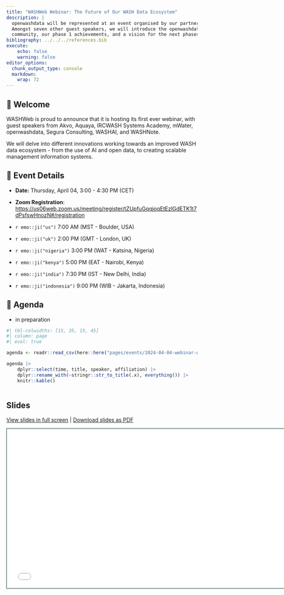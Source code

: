 ```yaml
---
title: "WASHWeb Webinar: The Future of Our WASH Data Ecosystem"
description: |
  openwashdata will be represented at an event organised by our partner WASHWeb. 
  Amongst seven other guest speakers, we will introduce the openwashdata 
  community, our phase 1 achievements, and a vision for the next phases.
bibliography: ../../../references.bib
execute:
    echo: false
    warning: false
editor_options: 
  chunk_output_type: console
  markdown: 
    wrap: 72
---
```


## 👋 Welcome

WASHWeb is proud to announce that it is hosting its first ever webinar,
with guest speakers from Akvo, Aquaya, IRCWASH Systems Academy, mWater,
openwashdata, Segura Consulting, WASHAI, and WASHNote.

We will delve into different innovations working towards an improved
WASH data ecosystem - from the use of AI and open data, to creating
scalable management information systems. 

## 📆 Event Details

-   **Date:** Thursday, April 04, 3:00 - 4:30 PM (CET)

-   **Zoom Registration**:
    <https://us06web.zoom.us/meeting/register/tZUpfuGqqjoqEtEzlGdETK1t7dPsfswHnozN#/registration>

-   `r emo::ji("us")` 7:00 AM (MST - Boulder, USA)

-   `r emo::ji("uk")` 2:00 PM (GMT - London, UK)

-   `r emo::ji("nigeria")` 3:00 PM (WAT - Katsina, Nigeria)

-   `r emo::ji("kenya")` 5:00 PM (EAT - Nairobi, Kenya)

-   `r emo::ji("india")` 7:30 PM (IST - New Delhi, India)

-   `r emo::ji("indonesia")` 9:00 PM (WIB - Jakarta, Indonesia)

## 📝 Agenda

- in preparation

```r
#| tbl-colwidths: [15, 35, 15, 45]
#| column: page
#| eval: true

agenda <- readr::read_csv(here::here("pages/events/2024-04-04-webinar-washweb/data/tbl-05-washweb-webinar-agenda.csv"))

agenda |> 
    dplyr::select(time, title, speaker, affiliation) |> 
    dplyr::rename_with(~stringr::str_to_title(.x), everything()) |> 
    knitr::kable()
    
```

## Slides 

[View slides in full screen](../../gallery/slides/washweb-webinar/) | [Download slides as PDF](https://github.com/openwashdata/website/raw/main/pages/gallery/slides/washweb-webinar/washweb-webinar-openwashdata.pdf)
```{=html}
<iframe class="slide-deck" src="../../gallery/slides/washweb-webinar/" height="420" width="747" style="border: 1px solid #123233;"></iframe>
```


